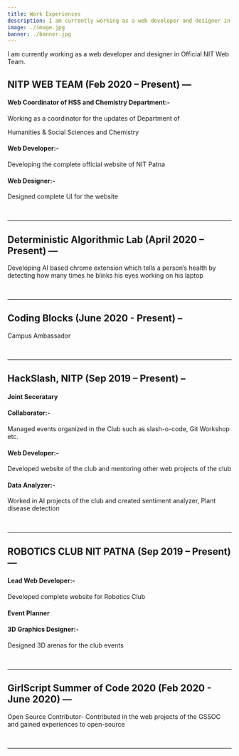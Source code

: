 ```yaml
---
title: Work Experiences
description: I am currently working as a web developer and designer in Official NIT Web Team. For my more works, checkout the following
image: ./image.jpg
banner: ./banner.jpg
---
```


I am currently working as a web developer and designer in Official NIT Web Team.

## NITP WEB TEAM (Feb 2020 – Present) —

#### Web Coordinator of HSS and Chemistry Department:-

Working as a coordinator for the updates of Department of

Humanities & Social Sciences and Chemistry

#### Web Developer:-

Developing the complete official website of NIT Patna

#### Web Designer:-

Designed complete UI for the website

<br/>

---

## Deterministic Algorithmic Lab (April 2020 – Present) —

Developing AI based chrome extension which tells a person’s health by
detecting how many times he blinks his eyes working on his laptop

<br/>

---

## Coding Blocks (June 2020 - Present) –
Campus Ambassador 

<br/>

---

## HackSlash, NITP (Sep 2019 – Present) –

#### Joint Seceratary

#### Collaborator:-

Managed events organized in the Club such as slash-o-code, Git
Workshop etc.

#### Web Developer:-

Developed website of the club and mentoring other web projects
of the club

#### Data Analyzer:-

Worked in AI projects of the club and created sentiment analyzer,
Plant disease detection

<br/>

----

## ROBOTICS CLUB NIT PATNA (Sep 2019 – Present) —
#### Lead Web Developer:-
Developed complete website for Robotics Club
#### Event Planner
#### 3D Graphics Designer:-
Designed 3D arenas for the club events

<br/>

---

## GirlScript Summer of Code 2020 (Feb 2020 - June 2020) —

Open Source Contributor- Contributed in the web projects of the GSSOC
and gained experiences to open-source

<br/>

---

